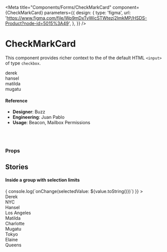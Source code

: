 
<Meta
  title="Components/Forms/CheckMarkCard"
  component={CheckMarkCard}
  parameters={{
    design: {
      type: 'figma',
      url:
        'https://www.figma.com/file/Wp9mDxTvWicSTWtezj2ImkMP/HSDS-Product?node-id=5015%3A49',
    },
  }}
/>

# CheckMarkCard

This component provides richer context to the of the default HTML `<input>` of type `checkbox`.

<Canvas>
  <Story name="default">
    <div>
      <CheckMarkCard label="Derek" value="derek">
        derek
      </CheckMarkCard>
      <br />
      <CheckMarkCard
        label="Hansel"
        value="hansel"
        disabled={boolean('disabled', true)}
      >
        hansel
      </CheckMarkCard>
      <br />
      <CheckMarkCard
        label="Matilda"
        value="matilda"
        checked={boolean('checked', true)}
      >
        matilda
      </CheckMarkCard>
      <br />
      <CheckMarkCard
        label="Mugatu"
        value="mugatu"
        withStatus={{
          status: 'locked',
          iconName: 'lock-closed',
          iconSize: '20',
          color: 'lavender',
          tooltipText: 'This is locked, leave it alone',
        }}
      >
        mugatu
      </CheckMarkCard>
    </div>
  </Story>
</Canvas>

#### Reference

- **Designer**: Buzz
- **Engineering**: Juan Pablo
- **Usage**: Beacon, Mailbox Permissions

<br />
<br />

### Props

<ArgsTable of={CheckMarkCard} />

## Stories

#### Inside a group with selection limits

<Canvas>
  <Story name="inside group">
    <ChoiceGroup
      align="horizontal"
      isResponsive
      value={['matilda']}
      choiceMaxWidth="170px"
      choiceHeight="160px"
      multiSelectLimit={number('multiSelectLimit', 2)}
      onChange={value => {
        console.log(`onChange(selectedValue: ${value.toString()})`)
      }}
    >
      <CheckMarkCard label="Derek" value="derek">
        <Avatar size="xl" image={AvatarSpec.generate().image} name="Derek" />
        <div
          style={{
            fontSize: '14px',
            color: '#314351',
            margin: '14px 0 5px',
          }}
        >
          Derek
        </div>
        <div
          style={{
            color: '#93A1B0',
            fontSize: '13px',
          }}
        >
          NYC
        </div>
      </CheckMarkCard>
      <CheckMarkCard label="Hansel" value="hansel">
        <Avatar size="xl" image={AvatarSpec.generate().image} name="Hansel" />
        <div
          style={{
            fontSize: '14px',
            color: '#314351',
            margin: '14px 0 5px',
          }}
        >
          Hansel
        </div>
        <div
          style={{
            color: '#93A1B0',
            fontSize: '13px',
          }}
        >
          Los Angeles
        </div>
      </CheckMarkCard>
      <CheckMarkCard label="Matilda" value="matilda">
        <Avatar size="xl" image={AvatarSpec.generate().image} name="Matilda" />
        <div
          style={{
            fontSize: '14px',
            color: '#314351',
            margin: '14px 0 5px',
          }}
        >
          Matilda
        </div>
        <div
          style={{
            color: '#93A1B0',
            fontSize: '13px',
          }}
        >
          Charlotte
        </div>
      </CheckMarkCard>
      <CheckMarkCard label="Mugatu" value="mugatu" disabled>
        <Avatar size="xl" image={AvatarSpec.generate().image} name="Mugatu" />
        <div
          style={{
            fontSize: '14px',
            color: '#314351',
            margin: '14px 0 5px',
          }}
        >
          Mugatu
        </div>
        <div
          style={{
            color: '#93A1B0',
            fontSize: '13px',
          }}
        >
          Tokyo
        </div>
      </CheckMarkCard>
      <CheckMarkCard
        label="Elaine"
        value="elaine"
        withStatus={{
          status: 'locked',
          iconName: 'lock-closed',
          iconSize: '20',
          color: getColor('lavender.600'),
          tooltipText: 'This is locked, leave it alone',
        }}
      >
        <Avatar size="xl" image={AvatarSpec.generate().image} name="Elaine" />
        <div
          style={{
            fontSize: '14px',
            color: '#314351',
            margin: '14px 0 5px',
          }}
        >
          Elaine
        </div>
        <div
          style={{
            color: '#93A1B0',
            fontSize: '13px',
          }}
        >
          Queens
        </div>
      </CheckMarkCard>
    </ChoiceGroup>
  </Story>
</Canvas>
